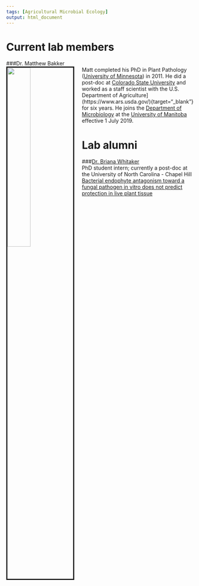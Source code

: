 ```yaml
---
tags: [Agricultural Microbial Ecology]
output: html_document
---
```


# Current lab members
###Dr. Matthew Bakker  
<img src="media/Bakker_profile.jpg" style="width:35%; border:3px solid; margin-right: 20px" align="left">
Matt completed his PhD in Plant Pathology ([University of Minnesota](https://plpa.cfans.umn.edu/){target="_blank"}) in 2011. He did a post-doc at [Colorado State University](https://www.colostate.edu/){target="_blank"} and worked as a staff scientist with the U.S. Department of Agriculture](https://www.ars.usda.gov/){target="_blank"} for six years. He joins the [Department of Microbiology](http://www.sci.umanitoba.ca/micro/){target="_blank"} at the [University of Manitoba](https://umanitoba.ca/){target="_blank"} effective 1 July 2019.

# Lab alumni
###[Dr. Briana Whitaker](https://brianakwhitaker.wixsite.com/ecology){target="_blank"}  
PhD student intern; currently a post-doc at the University of North Carolina - Chapel Hill  
[Bacterial endophyte antagonism toward a fungal pathogen in vitro does not predict protection in live plant tissue](https://doi.org/10.1093/femsec/fiy237){target="_blank"}